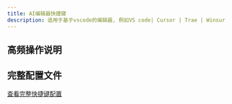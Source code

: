 ```yaml
---
title: AI编辑器快捷键
description: 适用于基于vscode的编辑器, 例如VS code| Cursor | Trae | Winsurf
---
```


## 高频操作说明



## 完整配置文件
[查看完整快捷键配置](https://github.com/PowerZCY/next-ai-build/tree/main/docs/keybindings.jsonc)



